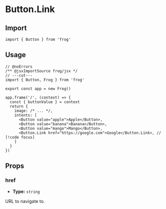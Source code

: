 # Button.Link

## Import

```tsx twoslash
import { Button } from 'frog'
```

## Usage

```tsx twoslash
// @noErrors
/** @jsxImportSource frog/jsx */
// ---cut---
import { Button, Frog } from 'frog'

export const app = new Frog()

app.frame('/', (context) => {
  const { buttonValue } = context
  return {
    image: /* ... */,
    intents: [
      <Button value="apple">Apple</Button>,
      <Button value="banana">Banana</Button>,
      <Button value="mango">Mango</Button>,
      <Button.Link href="https://google.com">Google</Button.Link>, // [!code focus]
    ]
  }
})
```

## Props

### href

- **Type:** `string`

URL to navigate to.
